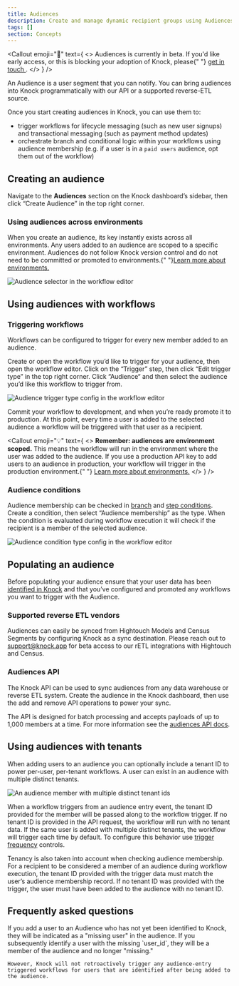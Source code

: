 ```yaml
---
title: Audiences
description: Create and manage dynamic recipient groups using Audiences to send targeted lifecycle marketing notifications and campaigns.
tags: []
section: Concepts
---
```


<Callout
  emoji="🚧"
  text={
    <>
      Audiences is currently in beta. If you'd like early access, or this is
      blocking your adoption of Knock, please{" "}
      <a href="mailto:support@knock.app?subject=Audiences beta access">
        get in touch
      </a>
      .
    </>
  }
/>

An Audience is a user segment that you can notify. You can bring audiences into Knock programmatically with our API or a supported reverse-ETL source.

Once you start creating audiences in Knock, you can use them to:

- trigger workflows for lifecycle messaging (such as new user signups) and transactional messaging (such as payment method updates)
- orchestrate branch and conditional logic within your workflows using audience membership (e.g. if a user is in a `paid users` audience, opt them out of the workflow)

## Creating an audience

Navigate to the **Audiences** section on the Knock dashboard’s sidebar, then click “Create Audience” in the top right corner.

### Using audiences across environments

When you create an audience, its key instantly exists across all environments. Any users added to an audience are scoped to a specific environment. Audiences do not follow Knock version control and do not need to be committed or promoted to environments.{" "}<a href="/concepts/environments">Learn more about environments.</a>

<Image
  src="/images/concepts/audiences/workflow-editor-audience-selector.png"
  height={926}
  width={470}
  alt="Audience selector in the workflow editor"
  className="rounded-md border border-gray-200"
/>

## Using audiences with workflows

### Triggering workflows

Workflows can be configured to trigger for every new member added to an audience.

Create or open the workflow you’d like to trigger for your audience, then open the workflow editor. Click on the “Trigger” step, then click “Edit trigger type” in the top right corner. Click “Audience“ and then select the audience you’d like this workflow to trigger from.

<Image
  src="/images/concepts/audiences/audience-trigger-type-config.png"
  height={1846}
  width={1330}
  alt="Audience trigger type config in the workflow editor"
  className="rounded-md border border-gray-200"
/>

Commit your workflow to development, and when you’re ready promote it to production. At this point, every time a user is added to the selected audience a workflow will be triggered with that user as a recipient.

<Callout
  emoji="💡"
  text={
    <>
      <b>Remember: audiences are environment scoped.</b> This means the workflow
      will run in the environment where the user was added to the audience. If
      you use a production API key to add users to an audience in production,
      your workflow will trigger in the production environment.{" "}
      <a href="/concepts/environments">Learn more about environments.</a>
    </>
  }
/>

### Audience conditions

Audience membership can be checked in [branch](/designing-workflows/branch-function#adding-conditions-to-branches) and [step conditions](/designing-workflows/step-conditions). Create a condition, then select “Audience membership” as the type. When the condition is evaluated during workflow execution it will check if the recipient is a member of the selected audience.

<Image
  src="/images/concepts/audiences/condition-config.png"
  alt="Audience condition type config in the workflow editor"
  width={854}
  height={572}
  className="rounded-md border border-gray-200"
/>

## Populating an audience

Before populating your audience ensure that your user data has been [identified in Knock](/managing-recipients/identifying-recipients) and that you’ve configured and promoted any workflows you want to trigger with the Audience.

### Supported reverse ETL vendors

Audiences can easily be synced from Hightouch Models and Census Segments by configuring Knock as a sync destination. Please reach out to support@knock.app for beta access to our rETL integrations with Hightouch and Census.

### Audiences API

The Knock API can be used to sync audiences from any data warehouse or reverse ETL system. Create the audience in the Knock dashboard, then use the add and remove API operations to power your sync.

The API is designed for batch processing and accepts payloads of up to 1,000 members at a time. For more information see the [audiences API docs](/reference#audiences).

## Using audiences with tenants

When adding users to an audience you can optionally include a tenant ID to power per-user, per-tenant workflows. A user can exist in an audience with multiple distinct tenants.

<Image
  src="/images/concepts/audiences/audience-member-with-multiple-tenant-ids.png"
  alt="An audience member with multiple distinct tenant ids"
  width={1710}
  height={550}
  className="rounded-md border border-gray-200"
/>

When a workflow triggers from an audience entry event, the tenant ID provided for the member will be passed along to the workflow trigger. If no tenant ID is provided in the API request, the workflow will run with no tenant data. If the same user is added with multiple distinct tenants, the workflow will trigger each time by default. To configure this behavior use [trigger frequency](/send-notifications/triggering-workflows#controlling-workflow-trigger-frequency) controls.

Tenancy is also taken into account when checking audience membership. For a recipient to be considered a member of an audience during workflow execution, the tenant ID provided with the trigger data must match the user’s audience membership record. If no tenant ID was provided with the trigger, the user must have been added to the audience with no tenant ID.

## Frequently asked questions

<AccordionGroup>
  <Accordion title="What happens if my audience contains a 'missing user' who I subsequently identify to Knock?">
    If you add a user to an Audience who has not yet been identified to Knock, they will be indicated as a "missing user" in the audience. If you subsequently identify a user with the missing `user_id`, they will be a member of the audience and no longer "missing."

    However, Knock will not retroactively trigger any audience-entry triggered workflows for users that are identified after being added to the audience.

  </Accordion>
</AccordionGroup>
